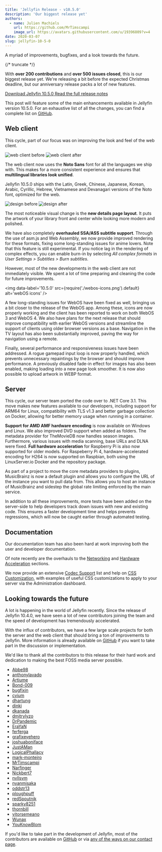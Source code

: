 ```yaml
---
title: 'Jellyfin Release - v10.5.0'
description: 'Our biggest release yet'
authors:
  - name: Julien Machiels
    url: https://github.com/MrTimscampi
    image_url: https://avatars.githubusercontent.com/u/19396809?v=4
date: 2020-03-07
slug: jellyfin-10-5-0
---
```



A myriad of improvements, bugfixes, and a look towards the future.

{/* truncate */}

With **over 200 contributions** and **over 500 issues closed**, this is our biggest release yet. We're releasing a bit before the expected Christmas deadline, but our anniversary release packs a lot of new features.

<div className='margin-bottom--md'>
  <a href='/downloads/' className='button button--primary margin-right--md'>
    <span>Download Jellyfin 10.5.0</span>
  </a>
  <a href='https://github.com/jellyfin/jellyfin/releases/tag/v10.5.0' className='button button--secondary'>
    <span>Read the full release notes</span>
  </a>
</div>

This post will feature some of the main enhancements available in Jellyfin version 10.5.0. For an exhaustive list of all the changes, you can find a complete list on [GitHub](https://github.com/jellyfin/jellyfin/releases/tag/v10.5.0).

## Web client

This cycle, part of our focus was on improving the look and feel of the web client.

<ImgComparisonSlider className='margin-bottom--md'>
  <img slot='before' src={require('./old-home.jpg').default} alt='web client before' />
  <img slot='after' src={require('./new-home.jpg').default} alt='web client after' />
</ImgComparisonSlider>

The web client now uses the **Noto Sans** font for all the languages we ship with. This makes for a more consistent experience and ensures that **multilingual libraries look unified**.

Jellyfin 10.5.0 ships with the Latin, Greek, Chinese, Japanese, Korean, Arabic, Cyrillic, Hebrew, Vietnamese and Devanagari versions of the Noto font, optimized for the web.

<ImgComparisonSlider className='margin-bottom--md'>
  <img slot='before' src={require('./old-details.png').default} alt='design before' />
  <img slot='after' src={require('./new-details.png').default} alt='design after' />
</ImgComparisonSlider>

The most noticeable visual change is the **new details page layout**. It puts the artwork of your library front and center while looking more modern and polished.

We have also completely **overhauled SSA/ASS subtitle support**. Through the use of asm.js and Web Assembly, we now provide improved rendering for these formats, fixing some long-standing issues for anime lovers. Note that this feature is still experimental. If you notice lag in the rendering of complex effects, you can enable burn-in by selecting _All complex formats_ in _User Settings > Subtitles > Burn subtitles_.

However, most of the new developments in the web client are not immediately visible. We spent a lot of time preparing and cleaning the code for future improvements.

<img data-label='10.5.0' src={require('./webos-icons.png').default} alt='webOS icons' />

A few long-standing issues for WebOS have been fixed as well, bringing us a bit closer to the release of the WebOS app. Among these, icons are now properly working and the client has been reported to work on both WebOS 3 and WebOS 4. We also have plans for the next release that should improve compatibility with earlier WebOS versions and streamline the support of clients using older browser versions as a base. Navigation in the TV layout has also been substantially improved, paving the way for navigation using a remote.

Finally, several performance and responsiveness issues have been addressed. A rogue gamepad input loop is now properly handled, which prevents unnecessary repaintings by the browser and should improve performance. A previously disabled fade-in effect for images has also been enabled, making loading into a new page look smoother. It is now also possible to upload artwork in WEBP format.

## Server

This cycle, our server team ported the code over to .NET Core 3.1. This move makes new features available to our developers, including support for ARM64 for Linux, compatibility with TLS v1.3 and better garbage collection on Docker, allowing for better memory usage when running in a container.

**Support for AMD AMF hardware encoding** is now available on Windows and Linux. We also improved DVD support when added as folders. The metadata provider for TheMovieDB now handles season images. Furthermore, various issues with media scanning, base URLs and DLNA were fixed. **Full hardware acceleration** for Raspberry Pi is also now supported for older models. For Raspeberry Pi 4, hardware-accelerated encoding for H264 is now supported on Raspbian, both using the LinuxServer.io Docker and the repository package.

As part of a project to move the core metadata providers to plugins, MusicBrainz is now a default plugin and allows you to configure the URL of the instance you want to pull data from. This allows you to host an instance of MusicBrainz and sidestep the global rate limiting enforced by the main service.

In addition to all these improvements, more tests have been added on the server-side to help developers track down issues with new and existing code. This ensures a faster development time and helps prevents regressions, which will now be caught earlier through automated testing.

## Documentation

Our documentation team has also been hard at work improving both the user and developer documentation.

Of note recently are the overhauls to the [Networking](https://jellyfin.org/docs/general/networking/index.html) and [Hardware Acceleration](https://jellyfin.org/docs/general/administration/hardware-acceleration.html) sections.

We now provide an extensive [Codec Support](https://jellyfin.org/docs/general/clients/codec-support.html) list and help on [CSS Customization](https://jellyfin.org/docs/general/clients/css-customization.html), with examples of useful CSS customizations to apply to your server via the Administration dashboard.

## Looking towards the future

A lot is happening in the world of Jellyfin recently. Since the release of Jellyfin 10.4.0, we have seen a lot of new contributors joining the team and the speed of development has tremendously accelerated.

With the influx of contributors, we have a few large scale projects for both the server and the web client that should bring a ton of improvements to Jellyfin. More information is already available on [GitHub](https://github.com/jellyfin/) if you want to take part in the discussion or implementation.

We'd like to thank all the contributors to this release for their hard work and dedication to making the best FOSS media server possible.

- [Abbe98](https://github.com/Abbe98/)
- [anthonylavado](https://github.com/anthonylavado/)
- [Artiume](https://github.com/Artiume/)
- [Bond-009](https://github.com/Bond-009/)
- [bugfixin](https://github.com/bugfixin/)
- [cvium](https://github.com/cvium/)
- [dhartung](https://github.com/dhartung/)
- [dinki](https://github.com/dinki/)
- [dkanada](https://github.com/dkanada/)
- [dmitrylyzo](https://github.com/dmitrylyzo/)
- [DrPandemic](https://github.com/DrPandemic/)
- [EraYaN](https://github.com/EraYaN/)
- [ferferga](https://github.com/ferferga/)
- [grafixeyehero](https://github.com/grafixeyehero/)
- [joshuaboniface](https://github.com/joshuaboniface/)
- [JustAMan](https://github.com/JustAMan/)
- [LogicalPhallacy](https://github.com/LogicalPhallacy/)
- [mark-monteiro](https://github.com/mark-monteiro/)
- [MrTimscampi](https://github.com/MrTimscampi/)
- [Narfinger](https://github.com/Narfinger/)
- [Nickbert7](https://github.com/Nickbert7/)
- [nvllsvm](https://github.com/nvllsvm/)
- [nyanmisaka](https://github.com/nyanmisaka/)
- [oddstr13](https://github.com/oddstr13/)
- [ploughpuff](https://github.com/ploughpuff/)
- [redSpoutnik](https://github.com/redSpoutnik/)
- [sparky8251](https://github.com/sparky8251/)
- [thornbill](https://github.com/thornbill/)
- [vitorsemeano](https://github.com/vitorsemeano/)
- [Wunax](https://github.com/Wunax/)
- [YouKnowBlom](https://github.com/YouKnowBlom/)

If you'd like to take part in the development of Jellyfin, most of the contributors are available on [GitHub](https://github.com/jellyfin/) or via [any of the ways on our contact page](/contact/).
